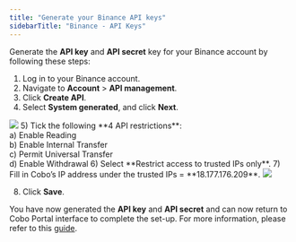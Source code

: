 ```yaml
---
title: "Generate your Binance API keys"
sidebarTitle: "Binance - API Keys"
---
```


Generate the **API key** and **API secret** key for your Binance account by following these steps:

1) Log in to your Binance account.
2) Navigate to **Account** > **API management**.
3) Click **Create API**.
4) Select **System generated**, and click **Next**.
<img src="/images/exchange-wallet/3.png" className="screenshot_modal"/>
5) Tick the following **4 API restrictions**:<br />
    a) Enable Reading<br />
    b) Enable Internal Transfer<br />
    c) Permit Universal Transfer<br />
    d) Enable Withdrawal
6) Select **Restrict access to trusted IPs only**.
7) Fill in Cobo’s IP address under the trusted IPs = **18.177.176.209**.

<img src="/images/exchange-wallet/4.png" className="screenshot_modal"/>

8) Click **Save**.

You have now generated the **API key** and **API secret** and can now return to Cobo Portal interface to complete the set-up. For more information, please refer to this [guide](https://www.binance.com/en/support/faq/how-to-create-api-keys-on-binance-360002502072).